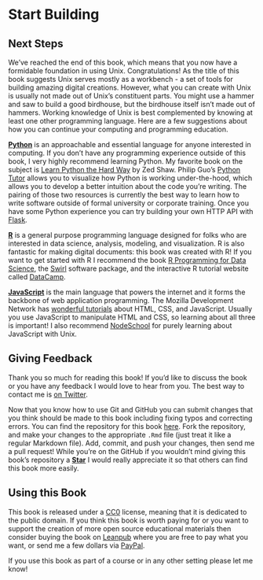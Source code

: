 # Start Building

## Next Steps

We've reached the end of this book, which means that you now have a formidable
foundation in using Unix. Congratulations! As the title of this book suggests
Unix serves mostly as a workbench - a set of tools for building amazing digital
creations. However, what you can create with Unix is usually not made out of
Unix's constituent parts. You might use a hammer and saw to build a good
birdhouse, but the birdhouse itself isn't made out of hammers. Working knowledge
of Unix is best complemented by knowing at least one other programming language.
Here are a few suggestions about how you can continue your computing and
programming education.

[**Python**](https://www.python.org/) is an approachable and essential language
for anyone interested in computing. If you don't have any programming experience
outside of this book, I very highly recommend learning Python. My favorite book
on the subject is [Learn Python the Hard Way](https://learnpythonthehardway.org/book/)
by Zed Shaw. Philip Guo's [Python Tutor](http://pythontutor.com/) allows you to
visualize how Python is working under-the-hood, which allows you to develop a
better intuition about the code you're writing. The pairing of those two
resources is currently the best way to learn how to write software outside of
formal university or corporate training. Once you have some Python experience
you can try building your own HTTP API with [Flask](http://flask.pocoo.org/).

[**R**](https://www.r-project.org/) is a general purpose programming language
designed for folks who are interested in data science, analysis, modeling, and
visualization. R is also fantastic for making digital documents: this book was
created with R! If you want to get started with R I recommend the book 
[R Programming for Data Science](https://leanpub.com/rprogramming), the
[Swirl](http://swirlstats.com/) software package, and the interactive R
tutorial website called [DataCamp](https://www.datacamp.com/).

[**JavaScript**](https://developer.mozilla.org/en-US/docs/Web/JavaScript) is 
the main language that powers the internet and it forms the backbone of web
application programming. The Mozilla Development Network has 
[wonderful tutorials](https://developer.mozilla.org/en-US/docs/Web/Tutorials)
about HTML, CSS, and JavaScript. Usually you use JavaScript to manipulate
HTML and CSS, so learning about all three is important! I also recommend
[NodeSchool](https://nodeschool.io/) for purely learning about JavaScript with
Unix.

## Giving Feedback

Thank you so much for reading this book! If you'd like to discuss the book or
you have any feedback I would love to hear from you. The best way to contact me
is [on Twitter](https://twitter.com/seankross).

Now that you know how to use Git and GitHub you can submit changes that you
think should be made to this book including fixing typos and correcting errors.
You can find the repository for this book
[here](https://github.com/seankross/the-unix-workbench). Fork the repository,
and make your changes to the appropriate `.Rmd` file (just treat it like a
regular Markdown file). Add, commit, and push your changes, then send me a pull
request! While you're on the GitHub if you wouldn't mind giving this book's
repository a [**Star**](https://github.com/seankross/the-unix-workbench) I 
would really appreciate it so that others can find this book more easily.

## Using this Book

This book is released under a [CC0](https://creativecommons.org/publicdomain/zero/1.0/) 
license, meaning that it is dedicated to the public domain. If you think this
book is worth paying for or you want to support the creation of more open source 
educational materials then consider buying the book 
on [Leanpub](https://leanpub.com/unix) where you are free to pay 
what you want, or send me a few dollars via [PayPal](https://www.paypal.me/seankross/5).

If you use this book as part of a course or in any other setting please let me
know!
